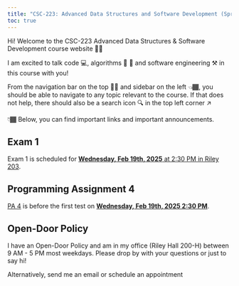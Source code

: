 ```yaml
---
title: "CSC-223: Advanced Data Structures and Software Development (Spring 2025)"
toc: true
---
```


Hi! Welcome to the CSC-223 Advanced Data Structures & Software Development course website 👋🏾 

I am excited to talk code 💻, algorithms 🔄 🔀 and software engineering ⚒️ in this course with you! 

From the navigation bar on the top ☝🏾 and sidebar on the left 👈🏾, you should be able to navigate to any topic relevant to the course. If that does not help, there should also be a search icon 🔍 in the top left corner ↗️

👇🏾 Below, you can find important links and important announcements.

<!-- 

::: {.callout-tip}
Enjoy the break 
::: -->

::: {.callout-caution}
# Exam 1
Exam 1 is scheduled for <b><u>Wednesday, Feb 19th, 2025</b> at 2:30 PM in Riley 203</u>.
:::


::: {.callout-caution} 
# Programming Assignment 4 
[PA 4](https://docs.google.com/document/d/1GrJOablT6q7hJboYw16V1cGcYKjA2RMChopjd9o-6p8/edit?usp=sharing) is before the first test on <b><u>Wednesday, Feb 19th, 2025 2:30 PM</b></u>.
:::

::: {.callout-tip}
## Open-Door Policy
I have an Open-Door Policy and am in my office (Riley Hall 200-H) between 9 AM - 5 PM most weekdays. Please drop by with your questions or just to say hi!

Alternatively, send me an email or schedule an appointment
:::


